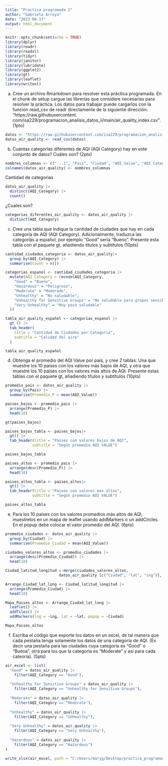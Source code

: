 ```yaml
---
title: "Practica programada 2"
author: "Gabriela Arroyo"
date: "2023-08-17"
output: html_document
---
```


```r
knitr::opts_chunk$set(echo = TRUE)
library(dplyr)
library(readr)
library(readxl)
library(tidyr)
library(janitor) 
library(lubridate) 
library(ggplot2)
library(gt)
library(leaflet)
library(writexl)
```

a. Cree un archivo Rmarkdown para resolver esta práctica programada. En el chunk de setup cargue las
librerías que considere necesarias para resolver la práctica. Los datos para trabajar puede cargarlos con
la función read_csv de readr directamente de la siguiente dirección: “https://raw.githubusercontent.
com/isa229/programacion_analisis_datos_ii/main/air_quality_index.csv”. (1pto)

```r
datos <- "https://raw.githubusercontent.com/isa229/programacion_analisis_datos_ii/main/air_quality_index.csv"
datos_air_quality <- read_csv(datos)
```

b) Cuántas categorías diferentes de AQI (AQI Category) hay en este conjunto de datos? Cuáles son?
(2pts)


```r
nombres_columnas <- c("...1", "Pais", "Ciudad", "AQI_Value", "AQI_Category", "lat", "ing")
colnames(datos_air_quality) <- nombres_columnas
```


Cantidad de categorias 

```r
datos_air_quality |> 
  distinct(AQI_Category) |> 
  count()
```


¿Cuales son? 

```r
categorias_diferentes_air_quality <- datos_air_quality |> 
  distinct(AQI_Category)
```

c) Cree una tabla que indique la cantidad de ciudades que hay en cada categoría de AQI (AQI Category).
Adicionalmente, traduzca las categorías a español, por ejemplo “Good” sería “Bueno”. Presente esta
tabla con el paquete gt, añadiendo títulos y subtítulos (10pts)

```r
cantidad_ciudades_categoria <- datos_air_quality|> 
  group_by(AQI_Category) |> 
  summarise(Count = n())
```


```r
categorias_espanol <- cantidad_ciudades_categoria |> 
  mutate(AQI_Category = recode(AQI_Category,
    "Good" = "Bueno",
    "Hazardous" = "Peligroso",
    "Moderate" = "Moderado",
    "Unhealthy" = "No saludable",
    "Unhealthy for Sensitive Groups" = "No saludable para grupos sensibles",
    "Very Unhealthy" = "Muy poco saludable"
  ))
```



```r
tabla_air_quality_español <- categorias_espanol |> 
  gt () |>  
  tab_header(
    title = "Cantidad de Ciudades por Categoria",
    subtitle = "Calidad del aire"
  )
```

```r
tabla_air_quality_español
```

d. Obtenga el promedio del AQI Value por país, y cree 2 tablas: Una que muestre los 10 países con los
valores más bajos de AQI, y otra que muestre los 10 países con los valores más altos de AQI. Presente
estas tablas con el paquete gt, añadiendo títulos y subtítulos (10pts)


```r
promedio_pais <- datos_air_quality |> 
  group_by(Pais) |> 
  summarise(Promedio_P = mean(AQI_Value))
```


```r
paises_bajos <- promedio_pais |> 
  arrange(Promedio_P) |> 
  head(10)
```


```r
gt(paises_bajos)
```


```r
paises_bajos_tabla <- paises_bajos|> 
  gt() |> 
  tab_header(title = "Paises con valores bajos de AQI", 
            subtitle = "Según promedio AQI VALUE") 
```


```r
paises_bajos_tabla
```


```r
paises_altos <- promedio_pais |> 
  arrange(desc(Promedio_P)) |> 
  head(10)
```


```r
paises_altos_tabla <- paises_altos|> 
  gt() |> 
  tab_header(title = "Paises con valores mas altos", 
            subtitle = "Según promedio AQI VALUE")
```


```r
paises_altos_tabla
```

e. Para los 10 países con los valores promedios más altos de AQI, muestrelos en un mapa de leaflet usando
addMarkers o un addCircles. En el popup debe colocar el valor promedio del AQI. (6pts)

```r
promedio_ciudades <- datos_air_quality |> 
  group_by(Ciudad) |> 
  summarise(Promedio_Ciudad = mean(AQI_Value))
```


```r
ciudades_valores_altos <- promedio_ciudades |> 
  arrange(desc(Promedio_Ciudad)) |> 
  head(10)
```


```r
Ciudad_latitud_longitud <-merge(ciudades_valores_altos, 
                        datos_air_quality [c("Ciudad", "lat", "ing")], by = "Ciudad")
```


```r
Arrange_Ciudad_lat_long <- Ciudad_latitud_longitud |> 
  arrange(Promedio_Ciudad) |> 
  head(10)
```


```r
Mapa_Paises_altos <- Arrange_Ciudad_lat_long |>
  leaflet() |>
  addTiles() |>
  addMarkers(lng = ~ing, lat = ~lat, popup = ~Ciudad)

Mapa_Paises_altos
```

f. Escriba el código que exporte los datos en un excel, de tal manera que cada pestaña tenga solamente
los datos de una categoría de AQI. (Es decir una pestaña para las ciudades cuya categoría es “Good”
o “Buena”, otra para los que la categoría es “Moderate” y así para cada cateoría). (5pts)


```r
air_excel <- list(
  "Good" = datos_air_quality |> 
    filter(AQI_Category == "Good"),
  
  "Unhealthy for Sensitive Groups" = datos_air_quality |> 
    filter(AQI_Category == "Unhealthy for Sensitive Groups"),
  
  "Moderate" = datos_air_quality |> 
    filter(AQI_Category == "Moderate"),
  
  "Unhealthy" = datos_air_quality |> 
    filter(AQI_Category == "Unhealthy"),
  
  "Very Unhealthy" = datos_air_quality |> 
    filter(AQI_Category == "Very Unhealthy"),
  
  "Hazardous" = datos_air_quality |> 
    filter(AQI_Category == "Hazardous")
)
```

```r
write_xlsx(air_excel, path = "C:/Users/maryg/Desktop/practica_programada_2/Datos/air_excel.xlsx")
```
